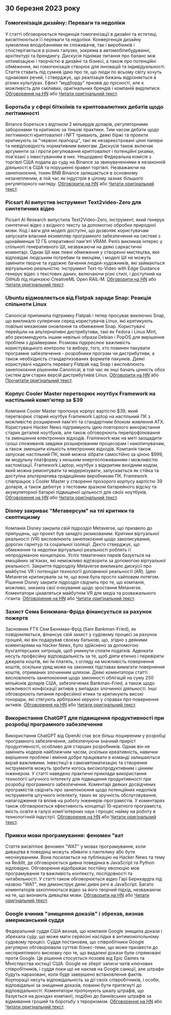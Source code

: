 

<CallToAction />

<Steps>

## 30 березня 2023 року

### Гомогенізація дизайну: Переваги та недоліки

У статті обговорюється тенденція гомогенізації в дизайні та естетиці, висвітлюються її переваги та недоліки. Конвергенція дизайну зумовлена вподобаннями як споживачів, так і виробників і спостерігається в різних галузях, зокрема в автомобілебудуванні, архітектурі та брендингу. Дискусія піднімає питання про баланс між оптимізацією і творчістю в дизайні та бізнесі, а також про потенційні обмеження, які гомогенізація створює для інновацій та індивідуальності. Стаття ставить під сумнів ідею про те, що люди по всьому світу хочуть однакових речей, і стверджує, що реалізація бажань відрізняється в різних культурах. Ефект "мудборду" призвів до прісності, але є можливість для сміливих, оригінальних брендів і компаній виділитися.
[Обговорення на HN](http://news.ycombinator.com/item?id=35355703) або [Читати оригінальний текст](https://www.alexmurrell.co.uk/articles/the-age-of-average).

### Боротьба у сфері біткоїнів та криптовалютних дебатів щодо легітимності

Binance бореться з відтоком 2 мільярдів доларів, регуляторними заборонами та критикою за тіньові практики. Тим часом дебати щодо легітимності криптовалют і NFT тривають, деякі біржі та проекти критикують за "червоні прапорці", такі як незареєстровані цінні папери та невідповідність нормативним вимогам. Дискусія також включає аргументи за і проти регулювання криптовалют і потенційні ризики, пов'язані з інвестуванням в них. Нещодавно Федеральна комісія з торгівлі США подала до суду на Binance за звинуваченнями в незаконній діяльності в США та порушенні правил торгівлі. Незважаючи на занепокоєння, токен BNB Binance залишається в основному незачепленим, в той час як індустрія в цілому зазнає більшого регуляторного нагляду.
[Обговорити на HN](http://news.ycombinator.com/item?id=35351805) або [Читати оригінальний текст](https://www.wsj.com/articles/binance-sees-2-billion-in-outflows-as-troubles-compound-9a136e21).

### Picsart AI випустив інструмент Text2video-Zero для синтетичних відео

Picsart AI Research випустила Text2Video-Zero, інструмент, який генерує синтетичні відео з вхідного тексту за допомогою обробки природної мови. Код і ваги для моделі доступні, що дозволяє користувачам запускати власний екземпляр програмного забезпечення на системі з щонайменше 12 ГБ оперативної пам'яті VRAM. Реліз викликав інтерес у спільноті генеративного ШІ, незважаючи на деякі саркастичні коментарі. Однак ШІ має певні обмеження у створенні мистецтва, яке відповідає людським потребам та емоціям, і моделі ШІ не можуть замінити творче та художнє бачення людей-художників, які займаються віртуальною реальністю. Інструмент Text-to-Video with Edge Guidance генерує відео з текстових даних, включаючи різні стилі, і доступний на GitHub під ліцензією CreativeML Open RAIL-M.
[Обговорити на HN](http://news.ycombinator.com/item?id=35352452) або [Читати оригінальний текст](https://github.com/Picsart-AI-Research/Text2Video-Zero).

### Ubuntu відмовляється від Flatpak заради Snap: Реакція спільноти Linux

Canonical припинила підтримку Flatpak і тепер просуває виключно Snap, що викликало суперечки серед користувачів Linux, які критикують повільні механізми оновлення та обмеження Snap. Користувачі перейшли на альтернативні дистрибутиви, такі як Fedora і Linux Mint, або рекомендують іншим невільні образи Debian і PopOS для вирішення проблем з драйверами. Розмова підкреслює важливість користувацького контролю та вибору, того, хто повинен пакувати програмне забезпечення - розробники програм чи дистрибутиви, а також необхідність стандартизованих форматів пакунків. Деякі користувачі надають перевагу Flatpak над Snap і висловлюють занепокоєння рішенням Canonical, в той час як інші бачать цінність обох систем для старих версій дистрибутивів Linux.
[Обговорити на HN](http://news.ycombinator.com/item?id=35354729) або [Прочитати оригінальний текст](https://lwn.net/SubscriberLink/927262/6adb2350e2b0d2ce/).

### Корпус Cooler Master перетворює ноутбук Framework на настільний комп'ютер за $39

Компанія Cooler Master пропонує корпус вартістю $39, який перетворює старий ноутбук Framework Laptop на настільний ПК з можливістю розширення пам'яті та стандартним блоком живлення ATX. Користувачі Hacker News підтримують ідею повторного використання старих деталей ноутбуків, але також обговорюють перепрофілювання та зменшення електронних відходів. Framework має на меті заощадити гроші споживачів завдяки розширюваним процесорам і накопичувачам, а також зменшити кількість електронних відходів. Компанія також запускає настільний ПК, який можна зібрати самостійно за ціною $999, як модульну платформу з низьким енергоспоживанням і можливістю кастомізації. Framework Laptop, ноутбук з відкритим вихідним кодом, який можна ремонтувати та модернізувати, запускається як стійка та доступна альтернатива традиційним виробникам ПК. Framework співпрацює з Cooler Master у створенні прозорого корпусу вартістю 39 доларів, а також дебютує з тестовим зразком батарейного відсіку та акумуляторної батареї підвищеної щільності для своїх ноутбуків.
[Обговорення на HN](http://news.ycombinator.com/item?id=35350288) або [Читати оригінальний текст](https://www.theverge.com/2023/3/23/23652939/framework-cooler-master-sff-pc-case).

### Disney закриває "Метаверсум" на тлі критики та скептицизму

Компанія Disney закрила свій підрозділ Metaverse, що призвело до припущень, що проект був занадто ризикованим. Критики віртуальної реальності (VR) висловлюють занепокоєння щодо заколисування, дорогих гарнітур та соціальної ізоляції. Дехто стверджує, що обмеження та недоліки віртуальної реальності роблять її непродуманою концепцією. Успіх тематичних парків базується на емоційних зв'язках, які неможливо відтворити за допомогою віртуальної реальності. Закриття підрозділу Metaverse викликало дискусії про майбутнє VR і потенціал технології доповненої реальності (AR). Ідею Metaverse критикували за те, що вона була просто хайповим потягом. Рішення Disney закрити підрозділ свідчить про те, що компанія, можливо, знизила свої очікування щодо зростання Metaverse. Коментатори цікавляться майбутнім VR для медіа та розважального гіганта.
[Обговорення на HN](http://news.ycombinator.com/item?id=35350952) або [Читати оригінальний текст](https://www.wsj.com/articles/disney-eliminates-its-metaverse-division-as-part-of-companys-layoffs-plan-94b03650).

### Захист Сема Бенкмана-Фріда фінансується за рахунок пожертв

Засновник FTX Сем Бенкман-Фрід (Sam Bankman-Fried), як повідомляється, фінансує свій захист у судовому процесі за рахунок грошей, які він подарував своєму батькові, що, згідно з деякими коментарями на Hacker News, було здійснено за допомогою бухгалтерських хитрощів, щоб уникнути сплати податків. Адвокати несуть професійну відповідальність за те, щоб діяти етично і перевіряти джерела коштів, які їм платять, з огляду на можливість повернення коштів, оскільки уряд може на законних підставах вимагати повернення коштів, отриманих злочинним шляхом. Деякі коментатори статті висловлюють занепокоєння щодо законності облігацій на суму 250 мільйонів доларів США, забезпечених Bankman-Fried, а також щодо можливості конфіскації активів у випадках злочинної діяльності. Інші обговорюють питання професійної етики та критикують високі гонорари, які стягують арбітражні керуючі у справах про повернення активів.
[Обговорення на HN](http://news.ycombinator.com/item?id=35358698) або [Читати оригінальний текст](https://www.forbes.com/sites/sarahemerson/2023/03/29/sam-bankman-fried-legal-fees-funded-by-alameda-money-gifted-to-father-joe-bankman/).

### Використання ChatGPT для підвищення продуктивності при розробці програмного забезпечення

Використання ChatGPT від OpenAI стає все більш поширеним у розробці програмного забезпечення, забезпечуючи значний приріст продуктивності, особливо для старших розробників. Однак він не замінить кодерів найближчим часом, оскільки креативність, навички вирішення проблем і вміння добре працювати в команді залишаються вкрай важливими. Інвестиції в самоавтоматизацію та створення інструментів можуть зробити когось високопродуктивним і цінним інженером. У статті наведено практичні приклади використання технології штучного інтелекту для підвищення продуктивності при розробці програмного забезпечення. Коментарі деяких досвідчених програмістів свідчать про занепокоєння щодо потенційних недоліків інструментів штучного інтелекту, таких як зручність обслуговування, налагодження та вплив на роботу інженерів-програмістів. У коментарях також обговорюється ефективність концепції 10-кратного програміста, якість освіти в галузі комп'ютерних наук і процес найму на роботу в технологічній індустрії.
[Обговорення на HN](http://news.ycombinator.com/item?id=35356054) або [Читати оригінальний текст](https://kadekillary.work/posts/1000x-eng/).

### Примхи мови програмування: феномен "ват

Стаття висвітлює феномен "WAT" у мовах програмування, коли дивацтва в поведінці можуть збивати з пантелику або бути неочікуваними. Вона посилається на публікацію на Hacker News та тему на Reddit, де обговорюється дивна поведінка в JavaScript та Python відповідно. Обговорення відображає постійну еволюцію мов програмування та важливість контексту, послідовності та читабельності. У статті також обговорюється відео Гарі Бернхардта під назвою "WAT", яке демонструє деякі дивні речі в JavaScript. Багато коментаторів захоплюються відео за його творчий підхід, незважаючи на те, що визнають дивацтва мови.
[Обговорити на HN](http://news.ycombinator.com/item?id=35363044) або [Читати оригінальний текст](https://www.destroyallsoftware.com/talks/wat).

### Google вчинив "знищення доказів" і збрехав, визнав американський суддя

Федеральний суддя США визнав, що компанія Google знищила докази і збрехала суду, що може мати серйозні наслідки в антимонопольному судовому процесі. Суддя постановив, що співробітники Google регулярно обговорювали суттєві бізнес-теми, що може призвести до несприятливого висновку про те, що видалені докази були спрямовані проти Google. Це рішення стосується позовів від Epic Games та Міністерства юстиції США. Google не зберіг записи чатів ключових співробітників, і суддя поки що не наклав на Google санкції, але штрафи будуть нараховані, коли буде завершено встановлення фактів. Корпорації несуть відповідальність за дії своїх співробітників, і особи, відповідальні за знищення доказів, повинні бути притягнуті до відповідальності. Коментатори пропонують шкалу штрафів, що базується на доходах компанії, подібно до банківських штрафів за відмивання грошей та боротьбу з тероризмом.
[Обговорення на HN](http://news.ycombinator.com/item?id=35363095) або [Читати оригінальний текст](https://storage.courtlistener.com/recap/gov.uscourts.cand.373179/gov.uscourts.cand.373179.469.0.pdf).

</Steps>
